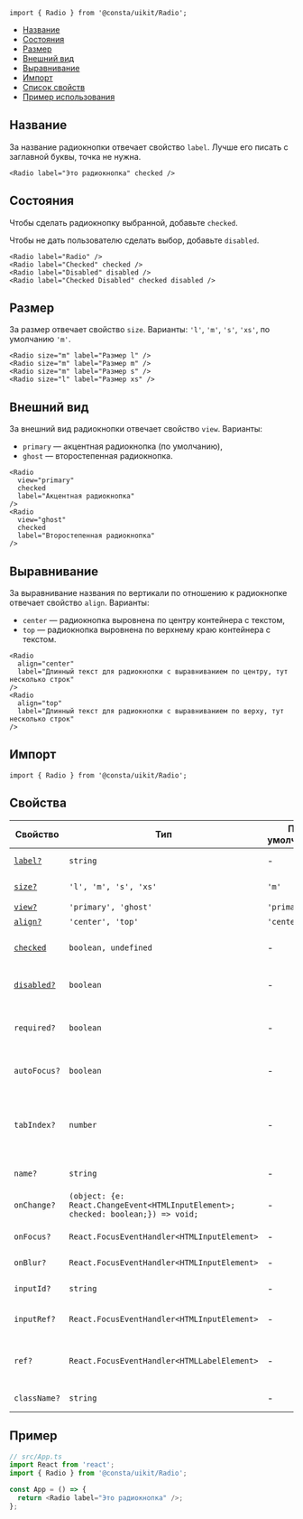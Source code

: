 
```tsx
import { Radio } from '@consta/uikit/Radio';
```

<MdxMenu>

- [Название](#название)
- [Состояния](#состояния)
- [Размер](#размер)
- [Внешний вид](#внешний-вид)
- [Выравнивание](#выравнивание)
- [Импорт](#импорт)
- [Список свойств](#свойства)
- [Пример использования](#пример)

</MdxMenu>

## Название

За название радиокнопки отвечает свойство `label`. Лучше его писать с заглавной буквы, точка не нужна.

```tsx
<Radio label="Это радиокнопка" checked />
```

<RadioExampleOne />

## Состояния

Чтобы сделать радиокнопку выбранной, добавьте `checked`.

Чтобы не дать пользователю сделать выбор, добавьте `disabled`.

```tsx
<Radio label="Radio" />
<Radio label="Checked" checked />
<Radio label="Disabled" disabled />
<Radio label="Checked Disabled" checked disabled />
```

<RadioExampleStatus />

## Размер

За размер отвечает свойство `size`. Варианты: `'l'`, `'m'`, `'s'`, `'xs'`, по умолчанию `'m'`.

```tsx
<Radio size="m" label="Размер l" />
<Radio size="m" label="Размер m" />
<Radio size="m" label="Размер s" />
<Radio size="l" label="Размер xs" />
```

<RadioExampleSize />

## Внешний вид

За внешний вид радиокнопки отвечает свойство `view`. Варианты:

- `primary` — акцентная радиокнопка (по умолчанию),
- `ghost` — второстепенная радиокнопка.

```tsx
<Radio
  view="primary"
  checked
  label="Акцентная радиокнопка"
/>
<Radio
  view="ghost"
  checked
  label="Второстепенная радиокнопка"
/>
```

<RadioExampleView />

## Выравнивание

За выравнивание названия по вертикали по отношению к радиокнопке отвечает свойство `align`. Варианты:

- `center` — радиокнопка выровнена по центру контейнера с текстом,
- `top` — радиокнопка выровнена по верхнему краю контейнера с текстом.

```tsx
<Radio
  align="center"
  label="Длинный текст для радиокнопки с выравниванием по центру, тут несколько строк"
/>
<Radio
  align="top"
  label="Длинный текст для радиокнопки с выравниванием по верху, тут несколько строк"
/>
```

<RadioExampleAlign />

## Импорт

```tsx
import { Radio } from '@consta/uikit/Radio';
```

## Свойства

| Свойство                  | Тип                                                                              | По умолчанию | Описание                                                                     |
| ------------------------- | -------------------------------------------------------------------------------- | ------------ | ---------------------------------------------------------------------------- |
| [`label?`](#название)     | `string`                                                                         | -            | Текст рядом с радиокнопкой                                                   |
| [`size?`](#размер)        | `'l', 'm', 's', 'xs'`                                                            | `'m'`        | Размер радиокнопки                                                           |
| [`view?`](#внешний-вид)   | `'primary', 'ghost'`                                                             | `'primary'`  | Внешний вид                                                                  |
| [`align?`](#выравнивание) | `'center', 'top'`                                                                | `'center'`   | Выравнивание                                                                 |
| [`checked`](#состояния)   | `boolean, undefined`                                                             | -            | Определяет выбор радиокнопки                                                 |
| [`disabled?`](#состояния) | `boolean`                                                                        | -            | Делает радиокнопку неактивной                                                |
| `required?`               | `boolean`                                                                        | -            | Такую радиокнопку обязательно нужно выбрать                                  |
| `autoFocus?`              | `boolean`                                                                        | -            | Переносит фокус на эту кнопку                                                |
| `tabIndex?`               | `number`                                                                         | -            | Порядковый номер при переходе между элементами интерфейса по клавише **tab** |
| `name?`                   | `string`                                                                         | -            | Имя для `<input>` в DOM                                                      |
| `onChange?`               | `(object: {e: React.ChangeEvent<HTMLInputElement>; checked: boolean;}) => void;` | -            | Действие при выборе радиокнопки                                              |
| `onFocus?`                | `React.FocusEventHandler<HTMLInputElement>`                                      | -            | Действие по фокусу                                                           |
| `onBlur?`                 | `React.FocusEventHandler<HTMLInputElement>`                                      | -            | Действие при потере фокуса                                                   |
| `inputId?`                | `string`                                                                         | -            | Идентификатор для инпута                                                     |
| `inputRef?`               | `React.FocusEventHandler<HTMLInputElement>`                                      | -            | Ссылка на DOM-элемент `<input>`                                              |
| `ref?`                    | `React.FocusEventHandler<HTMLLabelElement>`                                      | -            | Ссылка на корневой DOM-элемент этого компонента                              |
| `className?`              | `string`                                                                         | -            | Дополнительные CSS-классы                                                    |

## Пример

```ts
// src/App.ts
import React from 'react';
import { Radio } from '@consta/uikit/Radio';

const App = () => {
  return <Radio label="Это радиокнопка" />;
};
```
